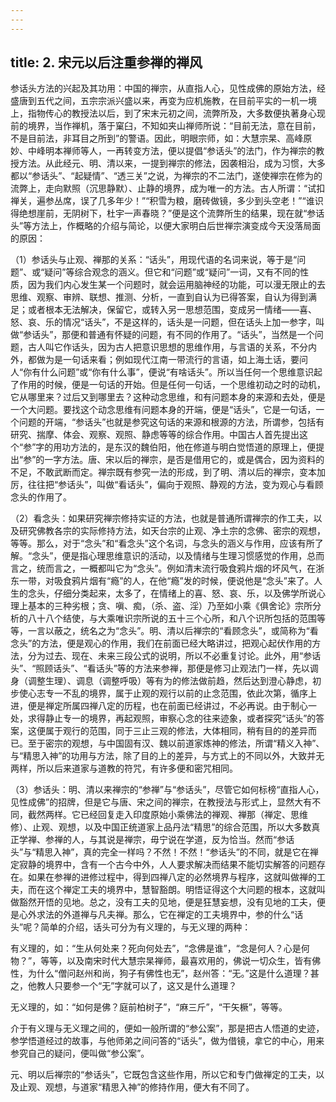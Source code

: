 ```yaml
---
---
---
```

title: 2. 宋元以后注重参禅的禅风
---




参话头方法的兴起及其功用：中国的禅宗，从直指人心，见性成佛的原始方法，经盛唐到五代之间，五宗宗派兴盛以来，再变为应机施教，在目前平实的一机一境上，指物传心的教授法以后，到了宋末元初之间，流弊所及，大多数便执著身心现前的境界，当作禅机，落于窠臼，不知如夹山禅师所说：“目前无法，意在目前，不是目前法，非耳目之所到”的警语。因此，明眼宗师，如：大慧宗杲、高峰原妙、中峰明本禅师等人，一再转变方法，便以提倡“参话头”的法门，作为禅宗的教授方法。从此经元、明、清以来，一提到禅宗的修法，因袭相沿，成为习惯，大多都以“参话头”、“起疑情”、“透三关”之说，为禅宗的不二法门，遂使禅宗在修为的流弊上，走向默照（沉思静默）、止静的境界，成为唯一的方法。古人所谓：“试扣禅关，遍参丛席，误了几多年少！”“积雪为粮，磨砖做镜，多少到头空老！”“谁识得绝想崖前，无阴树下，杜宇一声春晓？”便是这个流弊所生的结果，现在就“参话头”等方法上，作概略的介绍与简论，以便大家明白后世禅宗演变成今天没落局面的原因：

（1）参话头与止观、禅那的关系：“话头”，用现代语的名词来说，等于是“问题”、或“疑问”等综合观念的涵义。但它和“问题”或“疑问”一词，又有不同的性质，因为我们内心发生某一个问题时，就会运用脑神经的功能，可以漫无限止的去思维、观察、审辨、联想、推测、分析，一直到自认为已得答案，自认为得到满足；或者根本无法解决，保留它，或转入另一思想范围，变成另一情绪——喜、怒、哀、乐的情况“话头”，不是这样的，话头是一问题，但在话头上加一参字，叫做“参话头”，那便和普通有怀疑的问题，有不同的作用了。“话头”，当然是一个问题，古人叫它作话头，因为古人把意识思想的思维作用，与言语的关系，不分内外，都做为是一句话来看；例如现代江南一带流行的言语，如上海土话，要问人“你有什么问题”或“你有什么事”，便说“有啥话头”。所以当任何一个思维意识起了作用的时候，便是一句话的开始。但是任何一句话，一个思维初动之时的动机，它从哪里来？过后又到哪里去？这种动念思维，和有问题本身的来源和去处，便是一个大问题。要找这个动念思维有问题本身的开端，便是“话头”，它是一句话，一个问题的开端，“参话头”也就是参究这句话的来源和根源的方法，所谓参，包括有研究、揣摩、体会、观察、观照、静虑等等的综合作用。中国古人首先提出这个“参”字的用功方法的，是东汉的魏伯阳，他在修道与明白觉悟道的原理上，便提出“参”的一字方法。唐、宋以后的禅宗，是否是借用它的，或是偶合，因为资料的不足，不敢武断而定。禅宗既有参究一法的形成，到了明、清以后的禅宗，变本加厉，往往把“参话头”，叫做“看话头”，偏向于观照、静观的方法，变为观心与看顾念头的作用了。

（2）看念头：如果研究禅宗修持实证的方法，也就是普通所谓禅宗的作工夫，以及研究佛教各宗的实际修持方法，如天台宗的止观、净土宗的念佛、密宗的观想，等等。那么，对于“念头”和“看念头”这个名词，与念头的涵义与作用，应该有所了解。“念头”，便是指心理思维意识的活动，以及情绪与生理习惯感觉的作用，总而言之，统而言之，一概都叫它为“念头”。例如清末流行吸食鸦片烟的坏风气，在浙东一带，对吸食鸦片烟有“瘾”的人，在他“瘾”发的时候，便说他是“念头”来了。人生的念头，仔细分类起来，太多了，在情绪上的喜、怒、哀、乐，以及佛学所说心理上基本的三种劣根；贪、嗔、痴，（杀、盗、淫）乃至如小乘《俱舍论》宗所分析的八十八个结使，与大乘唯识宗所说的五十三个心所，和八个识所包括的范围等等，一言以蔽之，统名之为“念头”。明、清以后禅宗的“看顾念头”，或简称为“看念头”的方法，便是观心的作用，我们在前面已经大略讲过，把观心起伏作用的方法，分为过去、现在、未来三段公式的说明，所以不必重复讨论。此外，用“参话头”、“照顾话头”、“看话头”等的方法来参禅，那便是修习止观法门一样，先以调身（调整生理）、调息（调整呼吸）等有为的修法做前趋，然后达到澄心静虑，初步使心志专一不乱的境界，属于止观的观行以前的止念范围，依此次第，循序上进，便是禅定所属四禅八定的历程，也在前面已经讲过，不必再说。由于制心一处，求得静止专一的境界，再起观照，审察心念的往来迹象，或者探究“话头”的答案，这便属于观行的范围，同于三止三观的修法，大体相同，稍有目的的差异而已。至于密宗的观想，与中国固有汉、魏以前道家炼神的修法，所谓“精义入神”、与“精思入神”的功用与方法，除了目的上的差异，与方式上的不同以外，大致并无两样，所以后来道家与道教的符咒，有许多便和密咒相同。

（3）参话头：明、清以来禅宗的“参禅”与“参话头”，尽管它如何标榜“直指人心，见性成佛”的招牌，但是它与唐、宋之间的禅宗，在教授法与形式上，显然大有不同，截然两样。它已经回复走入印度原始小乘佛法的禅观、禅那（禅定、思维修）、止观、观想，以及中国正统道家上品丹法“精思”的综合范围，所以大多数真正学禅、参禅的人，与其说是禅宗，毋宁说在学道，反为恰当。然而“参话头”与“精思入神”，真的完全一样吗？不然！不然！“参话头”的不同，就是它在禅定寂静的境界中，含有一个古今中外，人人要求解决而结果不能切实解答的问题存在。如果在参禅的进修过程中，得到四禅八定的必然境界与程序，这就叫做禅的工夫，而在这个禅定工夫的境界中，慧智豁朗。明悟证得这个大问题的根本，这就叫做豁然开悟的见地。总之，没有工夫的见地，便是狂慧妄想，没有见地的工夫，便是心外求法的外道禅与凡夫禅。那么，它在禅定的工夫境界中，参的什么“话头”呢？简单的介绍，话头可分为有义理的，与无义理的两种：

有义理的，如：“生从何处来？死向何处去”，“念佛是谁”，“念是何人？心是何物？”，等等，以及南宋时代大慧宗杲禅师，最喜欢用的，佛说一切众生，皆有佛性，为什么“僧问赵州和尚，狗子有佛性也无”，赵州答：“无。”这是什么道理？甚之，他教人只要参一个“无”字就可以了，这又是什么道理？

无义理的，如：“如何是佛？庭前柏树子”，“麻三斤”，“干矢橛”，等等。

介于有义理与无义理之间的，便如一般所谓的“参公案”，那是把古人悟道的史迹，参学悟道经过的故事，与他师弟之间问答的“话头”，做为借镜，拿它的中心，用来参究自己的疑问，便叫做“参公案”。

元、明以后禅宗的“参话头”，它既包含这些作用，所以它和专门做禅定的工夫，以及止观、观想，与道家“精思入神”的修持作用，便大有不同了。